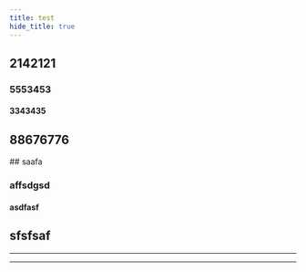 ```yaml
---
title: test
hide_title: true
---
```




## 2142121

### 5553453

#### 3343435

## 88676776

<Test>
## saafa

### affsdgsd

#### asdfasf

## sfsfsaf
</Test>

<hr/>
<hr/>

<Test>
<Tippy id="bash" label="bash" />
<Tippy id="buildjet" label="buildjet"/>
<Tippy id="muslc" label="musl libc"/>
<Tippy id="glibc" label="glibc"/>
<Tippy id="github-actions" label="Github Actions"/>
</Test>
